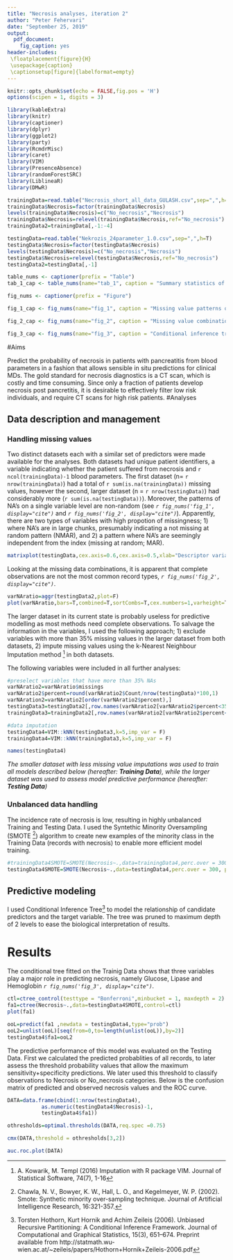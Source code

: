 ```yaml
---
title: "Necrosis analyses, iteration 2"
author: "Peter Fehervari"
date: "September 25, 2019"
output:
  pdf_document:
    fig_caption: yes
header-includes:
 \floatplacement{figure}{H}
 \usepackage{caption}
 \captionsetup[figure]{labelformat=empty}
---
```


```r
knitr::opts_chunk$set(echo = FALSE,fig.pos = 'H')
options(scipen = 1, digits = 3)
```


```r
library(kableExtra)
library(knitr)
library(captioner)
library(dplyr)
library(ggplot2)
library(party)
library(RcmdrMisc)
library(caret)
library(VIM)
library(PresenceAbsence)
library(randomForestSRC)
library(LiblineaR)
library(DMwR)

```


```r
trainingData=read.table("Necrosis_short_all_data_GULASH.csv",sep=",",h=T)
trainingData$Necrosis=factor(trainingData$Necrosis)
levels(trainingData$Necrosis)=c("No_necrosis","Necrosis")
trainingData$Necrosis=relevel(trainingData$Necrosis,ref="No_necrosis")
trainingData2=trainingData[,-1:-4]

testingData=read.table("Nekrozis_24parameter_1.0.csv",sep=",",h=T)
testingData$Necrosis=factor(testingData$Necrosis)
levels(testingData$Necrosis)=c("No_necrosis","Necrosis")
testingData$Necrosis=relevel(testingData$Necrosis,ref="No_necrosis")
testingData2=testingData[,-1]
```


```r
table_nums <- captioner(prefix = "Table") 
tab_1_cap <- table_nums(name="tab_1", caption = "Summary statistics of male fruitfly lifespan (days) by treatment groups")


```

```r
fig_nums <- captioner(prefix = "Figure") 

fig_1_cap <- fig_nums(name="fig_1", caption = "Missing value patterns of descriptor variables across the dataset. Red indicates missingness.")

fig_2_cap <- fig_nums(name="fig_2", caption = "Missing value combinations where the height of the rows is proportional to the number of existing cominations. Note that the number of records with no missing data (all blue row) is lower than that of records with several missing predictor combinations. The bars on the top of the figure are proportional to the number of missing valeus of the variable. Red indicates missingness. ")

fig_3_cap <- fig_nums(name="fig_3", caption = "Conditional inference tree on Necrosis by select blood parameters")

```



#Aims

Predict the probability of necrosis in patients with pancreatitis from blood parameters in a fashion that allows sensible in situ predictions for clinical MDs. The gold standard for necrosis diagnostics is a CT scan, which is costly and time consuming. Since only a fraction of patients develop necrosis post pancretitis, it is desirable to effectively filter low risk individuals, and require CT scans for high risk patients. 
#Analyses

## Data description and management

### Handling missing values

Two distinct datasets each with a similar set of predictors were made available for the analyses. Both datasets had unique patient identifiers, a variable indicating whether the patient suffered from necrosis and `r ncol(trainingData)-1` blood parameters. The first dataset (n= `r nrow(trainingData)`) had a total of `r sum(is.na(trainingData))` missing values, however the second, larger dataset (n = `r nrow(testingData)`) had considerably more (`r sum(is.na(testingData))`). Moreover, the patterns of NA's on a single variable level are non-random (see *`r fig_nums('fig_1', display="cite")`* and *`r fig_nums('fig_2', display="cite")`*). Apparently, there are two types of variables with high propotion of missingness; 1) where NA's are in large chunks, presumably indicating a not missing at random pattern (NMAR), and 2) a pattern where NA's are seemingly independent from  the index (missing at random; MAR).   

```r
matrixplot(testingData,cex.axis=0.6,cex.axis=0.5,xlab="Descriptor variables")
```

Looking at the missing data combinations, it is apparent that complete observations are not the most common record types, *`r fig_nums('fig_2', display="cite")`*. 



```r
varNAratio=aggr(testingData2,plot=F)
plot(varNAratio,bars=T,combined=T,sortCombs=T,cex.numbers=1,varheight=T,only.miss=F,cex.axis=0.5,prop=T)
```

The larger dataset in its current state is probably useless for predictive modelling as most methods need complete observations. To salvage the information in the variables, I used the following approach; 1) exclude variables with more than 35% missing values in the larger dataset from both datasets, 2) impute missing values using the k-Nearest Neighbour Imputation method [^1] in both datasets.

The following variables were included in all further analyses:
```r
#preselect variables that have more than 35% NAs
varNAratio2=varNAratio$missings
varNAratio2$percent=round(varNAratio2$Count/nrow(testingData)*100,1)
varNAration2=varNAratio2[order(varNAratio2$percent),]
testingData3=testingData2[,row.names(varNAratio2[varNAratio2$percent<35,])]
trainingData3=trainingData2[,row.names(varNAratio2[varNAratio2$percent<35,])]

#data imputation
testingData4=VIM::kNN(testingData3,k=5,imp_var = F)
trainingData4=VIM::kNN(trainingData3,k=5,imp_var = F)

names(testingData4)
```


[^1]: A. Kowarik, M. Templ (2016) Imputation with R package VIM. Journal of Statistical Software, 74(7), 1-16

*The smaller dataset with less missing value imputations was used to train all models described below (hereafter: **Training Data**), while the larger dataset was used to assess model predictive performance (hereafter: **Testing Data**)*

### Unbalanced data handling
The incidence rate of necrosis is low, resulting in highly unbalanced Training and Testing Data. I used the Syntethic Minority Oversampling (SMOTE [^2]) algorithm to create new examples of the minority class in the Training Data  (records with necrosis) to enable more efficient model training.  

[^2]: Chawla, N. V., Bowyer, K. W., Hall, L. O., and Kegelmeyer, W. P. (2002). Smote: Synthetic minority over-sampling technique. Journal of Artificial Intelligence Research, 16:321-357.


```r
#trainingData4SMOTE=SMOTE(Necrosis~.,data=trainingData4,perc.over = 300, perc.under = 300)
testingData4SMOTE=SMOTE(Necrosis~.,data=testingData4,perc.over = 300, perc.under = 300)

```

## Predictive modeling

I used Conditional Inference Tree[^3] to model the relationship of candidate predictors and the target variable. The tree was pruned to maximum depth of 2 levels to ease the biological interpretation of results.

[^3]:Torsten Hothorn, Kurt Hornik and Achim Zeileis (2006). Unbiased Recursive Partitioning: A Conditional Inference Framework. Journal of Computational and Graphical Statistics, 15(3), 651–674. Preprint available from http://statmath.wu-wien.ac.at/~zeileis/papers/Hothorn+Hornik+Zeileis-2006.pdf

# Results
The conditional tree fitted on the Trainig Data shows that three variables play a major role in predicting necrosis, namely Glucose, Lipase and Hemoglobin *`r fig_nums('fig_3', display="cite")`*. 

```r

ctl=ctree_control(testtype = "Bonferroni",minbucket = 1, maxdepth = 2)
fa1=ctree(Necrosis~.,data=testingData4SMOTE,control=ctl)
plot(fa1)
```

```r
ooL=predict(fa1 ,newdata = testingData4,type="prob")
ooL2=unlist(ooL)[seq(from=0,to=length(unlist(ooL)),by=2)]
testingData4$fa1=ooL2
```

The predictive performance of this model was evaluated on the Testing Data. First we calculated the predicted probablities of all records, to later assess the threshold probability values that allow the maximum sensitivity+specificity predictions. We later used this threshold to classify observations to Necrosis or No_necrosis categories. Below is the confusion matrix of predicted and observed necrosis values and the ROC curve.

```r
DATA=data.frame(cbind(1:nrow(testingData4),
           as.numeric(testingData4$Necrosis)-1,
           testingData4$fa1))

othresholds=optimal.thresholds(DATA,req.spec =0.75)

cmx(DATA,threshold = othresholds[3,2])

auc.roc.plot(DATA)
```

